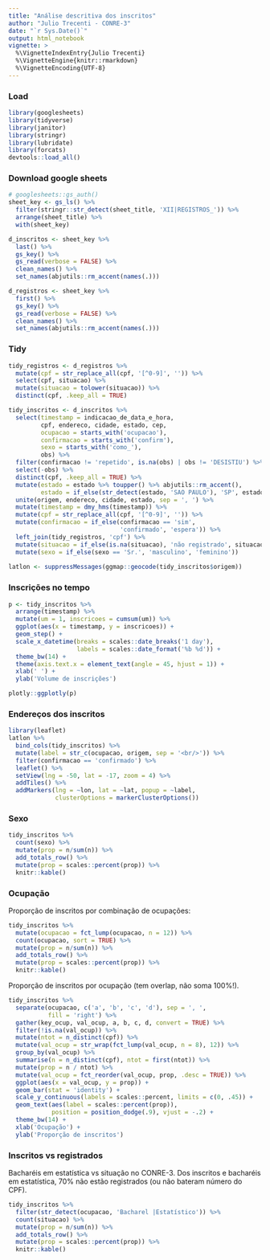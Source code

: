 ```yaml
---
title: "Análise descritiva dos inscritos"
author: "Julio Trecenti - CONRE-3"
date: "`r Sys.Date()`"
output: html_notebook
vignette: >
  %\VignetteIndexEntry{Julio Trecenti}
  %\VignetteEngine{knitr::rmarkdown}
  %\VignetteEncoding{UTF-8}
---
```


### Load

```r
library(googlesheets)
library(tidyverse)
library(janitor)
library(stringr)
library(lubridate)
library(forcats)
devtools::load_all()
```

### Download google sheets

```r
# googlesheets::gs_auth()
sheet_key <- gs_ls() %>% 
  filter(stringr::str_detect(sheet_title, 'XII|REGISTROS_')) %>% 
  arrange(sheet_title) %>% 
  with(sheet_key)

d_inscritos <- sheet_key %>% 
  last() %>% 
  gs_key() %>% 
  gs_read(verbose = FALSE) %>% 
  clean_names() %>% 
  set_names(abjutils::rm_accent(names(.)))

d_registros <- sheet_key %>% 
  first() %>% 
  gs_key() %>% 
  gs_read(verbose = FALSE) %>% 
  clean_names() %>% 
  set_names(abjutils::rm_accent(names(.)))
```

### Tidy

```r
tidy_registros <- d_registros %>% 
  mutate(cpf = str_replace_all(cpf, '[^0-9]', '')) %>% 
  select(cpf, situacao) %>% 
  mutate(situacao = tolower(situacao)) %>% 
  distinct(cpf, .keep_all = TRUE)

tidy_inscritos <- d_inscritos %>% 
  select(timestamp = indicacao_de_data_e_hora,
         cpf, endereco, cidade, estado, cep, 
         ocupacao = starts_with('ocupacao'),
         confirmacao = starts_with('confirm'), 
         sexo = starts_with('como_'),
         obs) %>% 
  filter(confirmacao != 'repetido', is.na(obs) | obs != 'DESISTIU') %>% 
  select(-obs) %>% 
  distinct(cpf, .keep_all = TRUE) %>% 
  mutate(estado = estado %>% toupper() %>% abjutils::rm_accent(),
         estado = if_else(str_detect(estado, 'SAO PAULO'), 'SP', estado)) %>% 
  unite(origem, endereco, cidade, estado, sep = ', ') %>% 
  mutate(timestamp = dmy_hms(timestamp)) %>% 
  mutate(cpf = str_replace_all(cpf, '[^0-9]', '')) %>% 
  mutate(confirmacao = if_else(confirmacao == 'sim', 
                               'confirmado', 'espera')) %>% 
  left_join(tidy_registros, 'cpf') %>% 
  mutate(situacao = if_else(is.na(situacao), 'não registrado', situacao)) %>% 
  mutate(sexo = if_else(sexo == 'Sr.', 'masculino', 'feminino'))
  
latlon <- suppressMessages(ggmap::geocode(tidy_inscritos$origem))
```

### Inscrições no tempo

```r
p <- tidy_inscritos %>% 
  arrange(timestamp) %>% 
  mutate(um = 1, inscricoes = cumsum(um)) %>% 
  ggplot(aes(x = timestamp, y = inscricoes)) +
  geom_step() +
  scale_x_datetime(breaks = scales::date_breaks('1 day'), 
                   labels = scales::date_format('%b %d')) +
  theme_bw(14) +
  theme(axis.text.x = element_text(angle = 45, hjust = 1)) +
  xlab(' ') +
  ylab('Volume de inscrições')

plotly::ggplotly(p)
```

### Endereços dos inscritos

```r
library(leaflet)
latlon %>% 
  bind_cols(tidy_inscritos) %>% 
  mutate(label = str_c(ocupacao, origem, sep = '<br/>')) %>% 
  filter(confirmacao == 'confirmado') %>% 
  leaflet() %>%
  setView(lng = -50, lat = -17, zoom = 4) %>% 
  addTiles() %>%
  addMarkers(lng = ~lon, lat = ~lat, popup = ~label,
             clusterOptions = markerClusterOptions())
```

### Sexo

```r
tidy_inscritos %>% 
  count(sexo) %>% 
  mutate(prop = n/sum(n)) %>% 
  add_totals_row() %>% 
  mutate(prop = scales::percent(prop)) %>% 
  knitr::kable()
```

### Ocupação

Proporção de inscritos por combinação de ocupações:

```r
tidy_inscritos %>% 
  mutate(ocupacao = fct_lump(ocupacao, n = 12)) %>% 
  count(ocupacao, sort = TRUE) %>% 
  mutate(prop = n/sum(n)) %>%
  add_totals_row() %>% 
  mutate(prop = scales::percent(prop)) %>% 
  knitr::kable()
```


Proporção de inscritos por ocupação (tem overlap, não soma 100%!).

```r
tidy_inscritos %>% 
  separate(ocupacao, c('a', 'b', 'c', 'd'), sep = ', ',
           fill = 'right') %>% 
  gather(key_ocup, val_ocup, a, b, c, d, convert = TRUE) %>% 
  filter(!is.na(val_ocup)) %>% 
  mutate(ntot = n_distinct(cpf)) %>% 
  mutate(val_ocup = str_wrap(fct_lump(val_ocup, n = 8), 12)) %>%
  group_by(val_ocup) %>% 
  summarise(n = n_distinct(cpf), ntot = first(ntot)) %>% 
  mutate(prop = n / ntot) %>% 
  mutate(val_ocup = fct_reorder(val_ocup, prop, .desc = TRUE)) %>% 
  ggplot(aes(x = val_ocup, y = prop)) +
  geom_bar(stat = 'identity') +
  scale_y_continuous(labels = scales::percent, limits = c(0, .45)) +
  geom_text(aes(label = scales::percent(prop)), 
            position = position_dodge(.9), vjust = -.2) +
  theme_bw(14) +
  xlab('Ocupação') +
  ylab('Proporção de inscritos')

```

### Inscritos vs registrados

Bacharéis em estatística vs situação no CONRE-3. Dos inscritos e bacharéis em estatística, 70% não estão registrados (ou não bateram número do CPF).

```r
tidy_inscritos %>% 
  filter(str_detect(ocupacao, 'Bacharel |Estatístico')) %>% 
  count(situacao) %>% 
  mutate(prop = n/sum(n)) %>% 
  add_totals_row() %>% 
  mutate(prop = scales::percent(prop)) %>% 
  knitr::kable()
```


